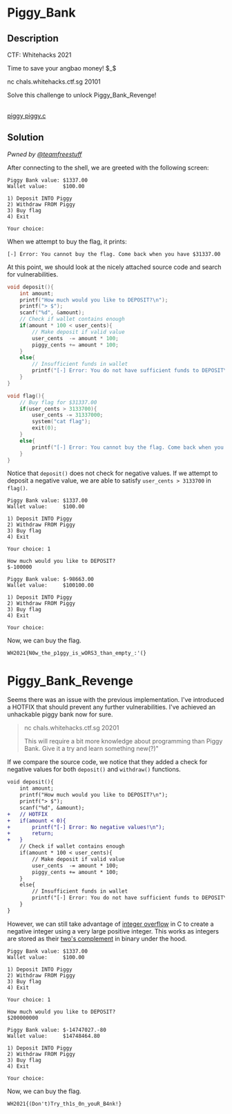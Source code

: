 # Piggy_Bank

## Description

CTF: Whitehacks 2021

Time to save your angbao money! $_$

nc chals.whitehacks.ctf.sg 20101

Solve this challenge to unlock Piggy_Bank_Revenge!

<br />
<a href="/files/whitehacks-2021/piggy" download>
  piggy
</a>
<a href="/files/whitehacks-2021/piggy.c" download>
  piggy.c
</a>

## Solution

_Pwned by [@teamfreestuff](https://github.com/teamfreestuff)_

After connecting to the shell, we are greeted with the following screen:

```
Piggy Bank value: $1337.00
Wallet value:     $100.00

1) Deposit INTO Piggy
2) Withdraw FROM Piggy
3) Buy flag
4) Exit

Your choice:
```

When we attempt to buy the flag, it prints:

```
[-] Error: You cannot buy the flag. Come back when you have $31337.00
```

At this point, we should look at the nicely attached source code and search for
vulnerabilities.

```cpp
void deposit(){
	int amount;
	printf("How much would you like to DEPOSIT?\n");
	printf("> $");
	scanf("%d", &amount);
	// Check if wallet contains enough
	if(amount * 100 < user_cents){
		// Make deposit if valid value
		user_cents  -= amount * 100;
		piggy_cents += amount * 100;
	}
	else{
		// Insufficient funds in wallet
		printf("[-] Error: You do not have sufficient funds to DEPOSIT\n");
	}
}

void flag(){
	// Buy flag for $31337.00
	if(user_cents > 3133700){
		user_cents -= 31337000;
		system("cat flag");
		exit(0);
	}
	else{
		printf("[-] Error: You cannot buy the flag. Come back when you have $31337.00\n");
	}
}
```

Notice that `deposit()` does not check for negative values. If we attempt to
deposit a negative value, we are able to satisfy `user_cents > 3133700` in
`flag()`.

```
Piggy Bank value: $1337.00
Wallet value:     $100.00

1) Deposit INTO Piggy
2) Withdraw FROM Piggy
3) Buy flag
4) Exit

Your choice: 1

How much would you like to DEPOSIT?
$-100000

Piggy Bank value: $-98663.00
Wallet value:     $100100.00

1) Deposit INTO Piggy
2) Withdraw FROM Piggy
3) Buy flag
4) Exit

Your choice:
```

Now, we can buy the flag.

`WH2021{N0w_the_p1ggy_is_wORS3_than_empty_:'(}`

# Piggy_Bank_Revenge

Seems there was an issue with the previous implementation. I've introduced a
HOTFIX that should prevent any further vulnerabilities. I've achieved an
unhackable piggy bank now for sure.

> nc chals.whitehacks.ctf.sg 20201
>
> This will require a bit more knowledge about programming than Piggy Bank. Give
> it a try and learn something new(?)"

If we compare the source code, we notice that they added a check for negative
values for both `deposit()` and `withdraw()` functions.

```diff
void deposit(){
	int amount;
	printf("How much would you like to DEPOSIT?\n");
	printf("> $");
	scanf("%d", &amount);
+	// HOTFIX
+	if(amount < 0){
+		printf("[-] Error: No negative values!\n");
+		return;
+	}
	// Check if wallet contains enough
	if(amount * 100 < user_cents){
		// Make deposit if valid value
		user_cents  -= amount * 100;
		piggy_cents += amount * 100;
	}
	else{
		// Insufficient funds in wallet
		printf("[-] Error: You do not have sufficient funds to DEPOSIT\n");
	}
}
```

However, we can still take advantage of
[integer overflow](https://en.wikipedia.org/wiki/Integer_overflow) in C to
create a negative integer using a very large positive integer. This works as
integers are stored as their
[two's complement](https://en.wikipedia.org/wiki/Two%27s_complement) in binary
under the hood.

```
Piggy Bank value: $1337.00
Wallet value:     $100.00

1) Deposit INTO Piggy
2) Withdraw FROM Piggy
3) Buy flag
4) Exit

Your choice: 1

How much would you like to DEPOSIT?
$200000000

Piggy Bank value: $-14747027.-80
Wallet value:     $14748464.80

1) Deposit INTO Piggy
2) Withdraw FROM Piggy
3) Buy flag
4) Exit

Your choice:
```

Now, we can buy the flag.

`WH2021{(Don't)Try_th1s_0n_youR_B4nk!}`
